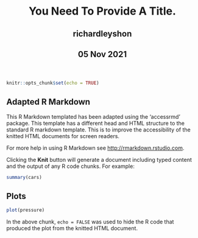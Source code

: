 
<html lang="en">
<header>
  <meta charset="utf-8"/>
  <title>You Need To Provide A Title.</title>
  <h1 class="title toc-ignore">You Need To Provide A Title.</h1>
  <h2 class="author toc-ignore">richardleyshon</h2>
  <h2 class="date toc-ignore">05 Nov 2021</h2>
</header>
<body>
```r
knitr::opts_chunk$set(echo = TRUE)
```
  
## Adapted R Markdown

This R Markdown templated has been adapted using the 'accessrmd' package. This
template has a different head and HTML structure to the standard R markdown
template. This is to improve the accessibility of the knitted HTML documents for
screen readers.

For more help in using R Markdown see <http://rmarkdown.rstudio.com>.

Clicking the **Knit** button will generate a document including typed content
and the output of any R code chunks. For example:
    
```r
summary(cars)
```

## Plots
  
```r
plot(pressure)
```

In the above chunk, `echo = FALSE` was used to hide the R code that produced the
plot from the knitted HTML document.</body>
</html>
